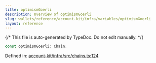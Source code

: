 ```yaml
---
title: optimismGoerli
description: Overview of optimismGoerli
slug: wallets/reference/account-kit/infra/variables/optimismGoerli
layout: reference
---
```


{/* This file is auto-generated by TypeDoc. Do not edit manually. */}

```ts
const optimismGoerli: Chain;
```

Defined in: [account-kit/infra/src/chains.ts:124](https://github.com/alchemyplatform/aa-sdk/blob/17aad1f572375d42a06c7e3238078a88a435d459/account-kit/infra/src/chains.ts#L124)
